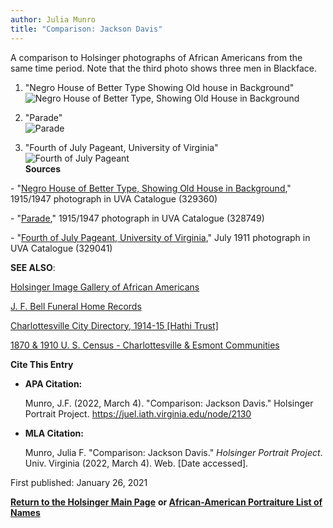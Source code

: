 ```yaml
---
author: Julia Munro
title: "Comparison: Jackson Davis"
---
```

A comparison to Holsinger photographs of African Americans from the same time period. Note that the third photo shows three men in Blackface. 

1) "Negro House of Better Type Showing Old house in Background"![Negro House of Better Type, Showing Old House in Background](https://iiif.lib.virginia.edu/iiif/uva-lib:329360/full/778,561/0/default.jpg "Negro House of Better Type, Showing Old House in Background")

2) "Parade"  
![Parade](https://iiif.lib.virginia.edu/iiif/uva-lib:328749/full/778,561/0/default.jpg "Parade")  
  
3) "Fourth of July Pageant, University of Virginia"  
![Fourth of July Pageant](https://iiif.lib.virginia.edu/iiif/uva-lib:329041/full/778,561/0/default.jpg "Fourth of July Pageant")  
**Sources**

\- "[Negro House of Better Type, Showing Old House in Background](https://search.lib.virginia.edu/sources/images/items/uva-lib:329360 "Negro House of Better Type, Showing Old House in Background")," 1915/1947 photograph in UVA Catalogue (329360) 

\- "[Parade](https://search.lib.virginia.edu/sources/images/items/uva-lib:328749 "328749")," 1915/1947 photograph in UVA Catalogue (328749)

\- "[Fourth of July Pageant, University of Virginia](https://search.lib.virginia.edu/sources/images/items/uva-lib:329041 "329041")," July 1911 photograph in UVA Catalogue (329041)

**SEE ALSO**:

[Holsinger Image Gallery of African Americans](http://rwholsingerphotos.org/images.php "Holsinger Image Gallery of African Americans")

[J. F. Bell Funeral Home Records](http://www2.vcdh.virginia.edu/afam/raceandplace/perl_scripts/funeral_search.html "J. F. Bell Funeral Home Database")

[Charlottesville City Directory, 1914-15 \[Hathi Trust\]](https://catalog.hathitrust.org/Record/101954103 "Charlottesville City Directory, 1914-15")

[](https://catalog.hathitrust.org/Record/101954103 "Charlottesville City Directory, 1914-15")[1870 & 1910 U. S. Census - Charlottesville & Esmont Communities](http://www2.vcdh.virginia.edu/afam/raceandplace/census/search_both.html "1870 & 1910 U. S. Census: Charlottesville and Esmont Communities")

**Cite This Entry**

*   **APA Citation:**
    
    Munro, J.F. (2022, March 4). "Comparison: Jackson Davis." Holsinger Portrait Project. https://juel.iath.virginia.edu/node/2130
    
*   **MLA Citation:**
    
    Munro, Julia F. "Comparison: Jackson Davis." _Holsinger Portrait Project_. Univ. Virginia (2022, March 4). Web. \[Date accessed\].
    

First published: January 26, 2021

[**Return to the Holsinger Main Page**](http://juel.iath.virginia.edu/node/980) **or [African-American Portraiture List of Names](http://juel.iath.virginia.edu/node/996)**
